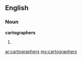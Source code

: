 ==English==
===Noun===
'''cartographers'''
# {{plural of|[[cartographer]]}}

[[ar:cartographers]]
[[my:cartographers]]